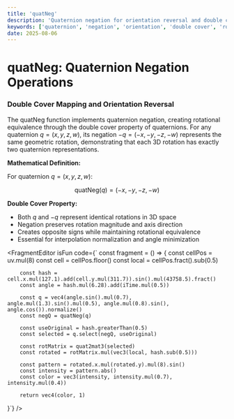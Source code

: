 ```yaml
---
title: 'quatNeg'
description: 'Quaternion negation for orientation reversal and double cover mapping'
keywords: ['quaternion', 'negation', 'orientation', 'double cover', 'rotation equivalence']
date: 2025-08-06
---
```



# quatNeg: Quaternion Negation Operations

### Double Cover Mapping and Orientation Reversal

The quatNeg function implements quaternion negation, creating rotational equivalence through the double cover property of quaternions. For any quaternion $q = (x, y, z, w)$, its negation $-q = (-x, -y, -z, -w)$ represents the same geometric rotation, demonstrating that each 3D rotation has exactly two quaternion representations.

**Mathematical Definition:**

For quaternion $q = (x, y, z, w)$:

$$
\text{quatNeg}(q) = (-x, -y, -z, -w)
$$

**Double Cover Property:**

- Both $q$ and $-q$ represent identical rotations in 3D space
- Negation preserves rotation magnitude and axis direction
- Creates opposite signs while maintaining rotational equivalence
- Essential for interpolation normalization and angle minimization

<FragmentEditor
        isFun
        code={`
const fragment = () => {
        const cellPos = uv.mul(8)
        const cell = cellPos.floor()
        const local = cellPos.fract().sub(0.5)

        const hash = cell.x.mul(127.1).add(cell.y.mul(311.7)).sin().mul(43758.5).fract()
        const angle = hash.mul(6.28).add(iTime.mul(0.5))

        const q = vec4(angle.sin().mul(0.7), angle.mul(1.3).sin().mul(0.5), angle.mul(0.8).sin(), angle.cos()).normalize()
        const negQ = quatNeg(q)

        const useOriginal = hash.greaterThan(0.5)
        const selected = q.select(negQ, useOriginal)

        const rotMatrix = quat2mat3(selected)
        const rotated = rotMatrix.mul(vec3(local, hash.sub(0.5)))

        const pattern = rotated.x.mul(rotated.y).mul(8).sin()
        const intensity = pattern.abs()
        const color = vec3(intensity, intensity.mul(0.7), intensity.mul(0.4))

        return vec4(color, 1)

}`}
/>
